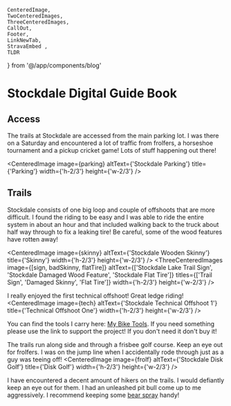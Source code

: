    CenteredImage, 
    TwoCenteredImages, 
    ThreeCenteredImages, 
    CallOut,
    Footer, 
    LinkNewTab, 
    StravaEmbed ,
    TLDR
} from '@/app/components/blog'



# Stockdale Digital Guide Book
<TLDR
text="Stockdale is small but packed with a lot of fun cool riding! There is an awesome jump line right by the parking lot!"
/>

## Access
The trails at Stockdale are accessed from the main parking lot. I was there on a Saturday and encountered a lot of traffic from frolfers, a horseshoe tournament and a pickup cricket game! Lots of stuff happening out there!

<CenteredImage image={parking} altText={'Stockdale Parking'} title={'Parking'} width={'h-2/3'} height={'w-2/3'} />

## Trails
Stockdale consists of one big loop and  couple of offshoots that are more difficult. I found the riding to be easy and I was able to ride the entire system in about an hour and that included walking back to the truck about half way through to fix a leaking tire! Be careful, some of the wood features have rotten away!

<CenteredImage image={skinny} altText={'Stockdale Wooden Skinny'} title={'Skinny'} width={'h-2/3'} height={'w-2/3'} />
<ThreeCenteredImages image={[sign, badSkinny, flatTire]} altText={['Stockdale Lake Trail Sign', 'Stockdale Damaged Wood Feature', 'Stockdale Flat Tire']} titles={['Trail Sign', 'Damaged Skinny', 'Flat Tire']} width={'h-2/3'} height={'w-2/3'} />

I really enjoyed the first technical offshoot! Great ledge riding!
<CenteredImage image={tech} altText={'Stockdale Technical Offshoot 1'} title={'Technical Offshoot One'} width={'h-2/3'} height={'w-2/3'} />

<CallOut
title="Bike Tools"
text="I recommend tubeless tires and carrying a pump and dynaplugs to fix flat tires. While making this guide I only got one flat tire, and I think it was due to the age of the tire rather than a puncture."
/>
You can find the tools I carry here: [My Bike Tools][1]. If you need something please use the link to support the project! If you don't need it don't buy it!

The trails run along side and through a frisbee golf course. Keep an eye out for frolfers. I was on the jump line when I accidentally rode through just as a guy was teeing off!
<CenteredImage image={frolf} altText={'Stockdale Disk Golf'} title={'Disk Golf'} width={'h-2/3'} height={'w-2/3'} />

I have encountered a decent amount of hikers on the trails. I would defiantly keep an eye out for them. I had an unleashed pit bull come up to me aggressively. I recommend keeping some [bear spray][2] handy!

[1]: /bike-tools
[2]: /bear-spray
